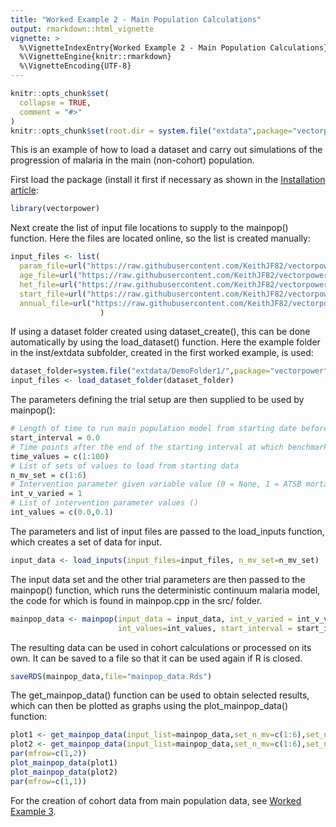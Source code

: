 ```yaml
---
title: "Worked Example 2 - Main Population Calculations"
output: rmarkdown::html_vignette
vignette: >
  %\VignetteIndexEntry{Worked Example 2 - Main Population Calculations}
  %\VignetteEngine{knitr::rmarkdown}
  %\VignetteEncoding{UTF-8}
---
```


```r
knitr::opts_chunk$set(
  collapse = TRUE,
  comment = "#>"
)
knitr::opts_chunk$set(root.dir = system.file("extdata",package="vectorpower"))
```

This is an example of how to load a dataset and carry out simulations of the progression of malaria in the main (non-cohort) population.

First load the package (install it first if necessary as shown in the [Installation article](https://keithjf82.github.io/vectorpower/articles/B_installation.html):

```r
library(vectorpower)
```

Next create the list of input file locations to supply to the mainpop() function.  Here the files are located online, so the list is created manually:

```r
input_files <- list(
  param_file=url("https://raw.githubusercontent.com/KeithJF82/vectorpower/master/inst/extdata/DemoFolder1/model_parameters.txt"),
  age_file=url("https://raw.githubusercontent.com/KeithJF82/vectorpower/master/inst/extdata/DemoFolder1/age_data.txt"),
  het_file=url("https://raw.githubusercontent.com/KeithJF82/vectorpower/master/inst/extdata/DemoFolder1/het_data.txt"),
  start_file=url("https://raw.githubusercontent.com/KeithJF82/vectorpower/master/inst/extdata/DemoFolder1/start_data.txt"),
  annual_file=url("https://raw.githubusercontent.com/KeithJF82/vectorpower/master/inst/extdata/DemoFolder1/annual_data.txt")
                    )
```

If using a dataset folder created using dataset_create(), this can be done automatically by using the load_dataset() function. Here the example folder in the inst/extdata subfolder, created in the first worked example, is used:

```r
dataset_folder=system.file("extdata/DemoFolder1/",package="vectorpower")
input_files <- load_dataset_folder(dataset_folder)
```

The parameters defining the trial setup are then supplied to be used by mainpop():

```r
# Length of time to run main population model from starting date before intervention begins
start_interval = 0.0  
# Time points after the end of the starting interval at which benchmark data should be output
time_values = c(1:100) 
# List of sets of values to load from starting data
n_mv_set = c(1:6) 
# Intervention parameter given variable value (0 = None, 1 = ATSB mortality, 2 = bednet coverage, 3 = Interior residual spraying coverage, 4 = SET coverage)
int_v_varied = 1 
# List of intervention parameter values ()
int_values = c(0.0,0.1) 
```

The parameters and list of input files are passed to the load_inputs function, which creates a set of data for input.

```r
input_data <- load_inputs(input_files=input_files, n_mv_set=n_mv_set)
```

The input data set and the other trial parameters are then passed to the mainpop() function, which runs the deterministic continuum malaria model, the code for which is found in mainpop.cpp in the src/ folder.

```r
mainpop_data <- mainpop(input_data = input_data, int_v_varied = int_v_varied, 
                        int_values=int_values, start_interval = start_interval, time_values=time_values)
```

The resulting data can be used in cohort calculations or processed on its own. It can be saved to a file so that it can be used again if R is closed.

```r
saveRDS(mainpop_data,file="mainpop_data.Rds")
```

The get_mainpop_data() function can be used to obtain selected results, which can then be plotted as graphs using the plot_mainpop_data() function:

```r
plot1 <- get_mainpop_data(input_list=mainpop_data,set_n_mv=c(1:6),set_n_int=1,benchmark="slide_prev",age_start=0.0,age_end = 65.0)
plot2 <- get_mainpop_data(input_list=mainpop_data,set_n_mv=c(1:6),set_n_int=2,benchmark="slide_prev",age_start=0.0,age_end = 65.0)
par(mfrow=c(1,2))
plot_mainpop_data(plot1)
plot_mainpop_data(plot2)
par(mfrow=c(1,1))
```

For the creation of cohort data from main population data, see [Worked Example 3](https://keithjf82.github.io/vectorpower/articles/E_worked_example03.html).
